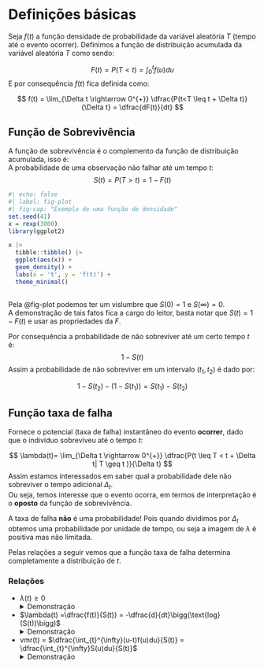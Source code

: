 # Definições básicas
Seja $f(t)$ a função densidade de probabilidade da variável aleatória $T$ (tempo até o evento ocorrer). Definimos a função de distribuição acumulada da variável aleatória $T$ como sendo:

$$
F(t) = P(T < t) = \int_{0}^{t}f(u)du
$$
E por consequência $f(t)$ fica definida como:

$$
f(t) = \lim_{\Delta t \rightarrow 0^{+}} \dfrac{P(t<T \leq t + \Delta t)}{\Delta t} =
\dfrac{dF(t)}{dt}
$$

## Função de Sobrevivência
A função de sobrevivência é o complemento da função de distribuição acumulada, isso é:  
A probabilidade de uma observação não falhar até um tempo $t$:
$$
S(t) = P(T>t) = 1 - F(t) 
$$

```r
#| echo: false
#| label: fig-plot
#| fig-cap: "Exemplo de uma função de densidade"
set.seed(41)
x = rexp(3000)
library(ggplot2)

x |> 
  tibble::tibble() |> 
  ggplot(aes(x)) +
  geom_density() +
  labs(x = 't', y = 'f(t)') +
  theme_minimal()
  
```
Pela @fig-plot podemos ter um vislumbre que $S(0) = 1$ e $S(\infty) = 0$.   
A demonstração de tais fatos fica a cargo do leitor, basta notar que $S(t) = 1 - F(t)$ e usar as propriedades da $F$.


Por consequência a probabilidade de não sobreviver até um certo tempo $t$ é:
$$
1- S(t)
$$
Assim a probabilidade de não sobreviver em um intervalo $(t_1,t_2)$ é dado por:

$$
1-S(t_2) - (1-S(t_1)) = S(t_1) - S(t_2)
$$

## Função taxa de falha
Fornece o potencial (taxa de falha) instantâneo do evento **ocorrer**, dado que o indivíduo sobreviveu até  o tempo $t$:

$$
\lambda(t)= \lim_{\Delta t \rightarrow 0^{+}} \dfrac{P(t \leq T < t + \Delta t| T \geq t )}{\Delta t}
$$
Assim estamos interessados em saber qual a probabilidade dele não sobreviver o tempo adicional $\Delta_t$.    
Ou seja, temos interesse que  o evento ocorra, em termos de interpretação é o **oposto** da função de sobrevivência. 

:::{.callout-note}
A taxa de falha **não** é uma probabilidade! Pois quando dividimos por $\Delta_t$ obtemos uma probabilidade por unidade de tempo, ou seja a imagem de $\lambda$ é positiva mas não limitada.
:::

Pelas relações a seguir vemos que a função taxa de falha determina completamente a distribuição de $t$.  



### Relações

* $\lambda(t) \geq 0$ 
<details>
  <summary markdown="span">Demonstração</summary> 
É trivial  pois por definição medidas de probabilidade $\in [0,1]$ e $\Delta_t \geq 0$ portanto um produto de números positivos
</details>

* $\lambda(t) =\dfrac{f(t)}{S(t)} = -\dfrac{d}{dt}\bigg(\text{log}(S(t))\bigg)$
<details>
  <summary markdown="span">Demonstração</summary> 
Sabemos que $S(t) = P(T>t)$, substituindo, obtemos:
$$
\lambda(t) = \dfrac{f(t)}{1 - F(t)} = \dfrac{\dfrac{dF(t)}{dt}}{1 - F(t)} = -\dfrac{-\dfrac{dF(t)}{dt}}{1 - F(t)} = -\dfrac{d}{d_t}\text{log}(S(t))
$$
Multiplica-se e divide-se a expressão por $-1$, e utiliza-se que a derivada é um operador linear.
</details>

* vmr(t) = $\dfrac{\int_{t}^{\infty}(u-t)f(u)du}{S(t)} = \dfrac{\int_{t}^{\infty}S(u)du}{S(t)}$
<details>
  <summary markdown="span">Demonstração</summary> 
Vamos utilizar integral por partes, usando a fórmula definida no [Apêndice](apend.qmd). Tomando $f = u - t$ e $g' = f(u)$, obtemos: 
$$
 =  \lim_{b \rightarrow \infty} (u-t)S(u)\bigg|_{t}^{b} - \int_{t}^{\infty}- S(u)du = \int_{t}^{\infty}S(u)du
$$
Onde o resultado final é encontrado usando $f(u)du = - \dfrac{d}{du}S(u)$ e sabendo que $S(t) \rightarrow$ 0, quando $t$ $\rightarrow \infty$
</details>